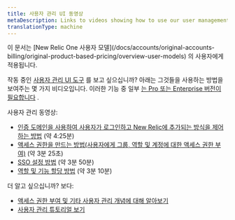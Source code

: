 ```yaml
---
title: 사용자 관리 UI 동영상
metaDescription: Links to videos showing how to use our user management UI
translationType: machine
---
```


<Callout variant="important">
  이 문서는 [New Relic One 사용자 모델](/docs/accounts/original-accounts-billing/original-product-based-pricing/overview-user-models) 의 사용자에게 적용됩니다.
</Callout>

작동 중인 [사용자 관리 UI 도구](/docs/accounts/accounts-billing/new-relic-one-user-management/user-management-ui-and-tasks#where) 를 보고 싶으십니까? 아래는 그것들을 사용하는 방법을 보여주는 몇 가지 비디오입니다. 이러한 기능 중 일부 [는 Pro 또는 Enterprise 버전이 필요합니다](/docs/accounts/accounts-billing/new-relic-one-user-management/user-management-ui-and-tasks#requirements) .

사용자 관리 동영상:

* [인증 도메인을 사용하여 사용자가 로그인하고 New Relic에 추가되는 방식을 제어하는 방법](https://www.youtube.com/watch?v=Z00-KzGh2XY) (약 4:25분)
* [액세스 권한을 만드는 방법(사용자에게 그룹, 역할 및 계정에 대한 액세스 권한 부여)](https://www.youtube.com/watch?v=dninMzr_zHc) (약 3분 25초)
* [SSO 설정 방법](https://www.youtube.com/watch?v=uFjqCQcSo8g) (약 3분 50분)
* [역할 및 기능 할당 방법](https://www.youtube.com/watch?v=CBa0jWINQiw) (약 3분 10분)

더 알고 싶으십니까? 보다:

* [액세스 권한 부여 및 기타 사용자 관리 개념에 대해 알아보기](/docs/accounts/accounts-billing/new-relic-one-user-management/user-management-concepts#understand-concepts)
* [사용자 관리 튜토리얼 보기](/docs/accounts/accounts-billing/new-relic-one-user-management/tutorial-add-new-user-groups-roles-new-relic-one-user-model)
